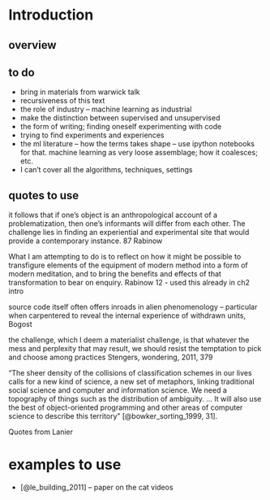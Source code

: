 # Introduction


## overview



## to do
- bring in materials from warwick talk
- recursiveness of this text
- the role of industry -- machine learning as industrial
- make the distinction between supervised and unsupervised
- the form of writing; finding oneself experimenting with code
- trying to find experiments and experiences
-  the ml literature -- how the terms takes shape -- use ipython notebooks for that. machine learning as very loose assemblage; how it coalesces; etc. 
-  I can't cover all the algorithms, techniques, settings

## quotes to use
it follows that if one's object is an anthropological account of a problematization, then one's informants will differ from each other. The challenge lies in finding an experiential and experimental site that would provide a contemporary instance. 87 Rabinow

What I am attempting to do is to reflect on how it might be possible to transfigure elements of the equipment of modern method into a  form of modern meditation, and to bring the benefits and effects of that transformation to bear on enquiry. Rabinow 12 -  used this already in ch2 intro

source code itself often offers inroads in alien phenomenology -- particular when carpentered to reveal the internal experience of withdrawn units, Bogost

the challenge, which I deem a materialist challenge, is that whatever the mess and perplexity that may result, we should resist the temptation to pick and choose among practices Stengers, wondering, 2011, 379

"The sheer density of the collisions of classification schemes in our lives calls for a new kind of science, a new set of metaphors, linking traditional social science and computer and information science. We need a topography of things such as the distribution of ambiguity.  ...  It will also use the best of object-oriented programming and other areas of computer science to describe this territory" [@bowker_sorting_1999, 31].


Quotes from Lanier

# examples to use
- [@le_building_2011] -- paper on the cat videos 
